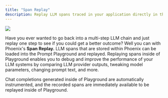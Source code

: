 ```yaml
---
title: "Span Replay"
description: Replay LLM spans traced in your application directly in the playground
---
```


<Frame caption="Replay LLM spans traced in your application directly in the playground">
  <img src="https://storage.googleapis.com/arize-phoenix-assets/assets/images/span_replay.gif" />
</Frame>

Have you ever wanted to go back into a multi-step LLM chain and just replay one step to see if you could get a better outcome? Well you can with Phoenix's **Span Replay.** LLM spans that are stored within Phoenix can be loaded into the Prompt Playground and replayed. Replaying spans inside of Playground enables you to debug and improve the performance of your LLM systems by comparing LLM provider outputs, tweaking model parameters, changing prompt text, and more.

Chat completions generated inside of Playground are automatically instrumented, and the recorded spans are immediately available to be replayed inside of Playground.


